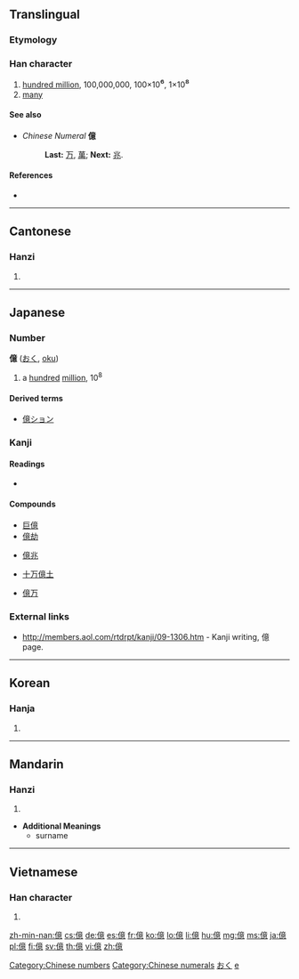 {{also|亿}}<!-- may be replaced by zh-forms -->
==Translingual==

===Etymology===
{{Han compound|人|意|c1=s|c2=p|ls=psc}}

===Han character===
{{Han char|rn=9|rad=人|as=13|sn=15|four=2023<sub>6</sub>|canj=人卜廿心 (OYTP)|ids=⿰[[亻]][[意]]}}

# [[hundred million]], 100,000,000, 100×10<big>⁶</big>, 1×10<big>⁸</big>
# [[many]]

====See also====
* ''Chinese Numeral'' '''億'''
*: '''Last:''' [[万]], [[萬]]; '''Next:''' [[兆]].

====References====
* {{Han ref|kx=0118.270|dkj=01178|dj=0252.010|hdz=10227.060|uh=5104|ud=20740|bh=BBF5|bd=48117}}

[[Category:Chinese numbers]]
[[Category:Chinese numerals]]

----

==Cantonese==

===Hanzi===
{{yue-hanzi|jyut=jik1|y=yik1|sim=亿}}

# {{defn|lang=yue|sort=人13}}

----

==Japanese==

===Number===
'''億''' ([[おく]], [[oku]])

# a [[hundred]] [[million]], 10<sup>8</sup>

====Derived terms====
* [[億ション]]

===Kanji===
{{ja-kanji|grade=4|rs=人13}}

====Readings====
* {{ja-readings|on=[[おく]] (''oku'')|nanori=[[お]] (''o''), [[かた]] (''kata'')}}

====Compounds====
{{top4}}
* [[巨億]]
* [[億劫]]
{{mid4}}
* [[億兆]]
{{mid4}}
* [[十万億土]]
{{mid4}}
* [[億万]]
{{bottom}}

===External links===
* [http://web.archive.org/web/20131101205635/http://members.aol.com/rtdrpt/kanji/09-1306.htm http://members.aol.com/rtdrpt/kanji/09-1306.htm] - Kanji writing, 億 page.

[[Category:1000 Japanese basic words|おく]]
[[Category:Japanese numbers| e]]

----

==Korean==

===Hanja===
{{ko-hanja|hangeul=억|rv=eok|mr=ŏk}}

# {{defn|lang=ko|sort=人13}}

----

==Mandarin==

===Hanzi===
{{cmn-hanzi|sim=亿|pin=[[yì]] ([[yi4]]), [[dàng]] ([[dang4]])|wg=i<sup>4</sup>, tang<sup>4</sup>}}

# {{defn|lang=cmn|sort=人13}}

* '''Additional Meanings'''
** surname

----

==Vietnamese==

===Han character===
{{vi-hantu|ức|rs=人13}}

# {{defn|lang=vi|sort=人13}}

[[zh-min-nan:億]]
[[cs:億]]
[[de:億]]
[[es:億]]
[[fr:億]]
[[ko:億]]
[[lo:億]]
[[li:億]]
[[hu:億]]
[[mg:億]]
[[ms:億]]
[[ja:億]]
[[pl:億]]
[[fi:億]]
[[sv:億]]
[[th:億]]
[[vi:億]]
[[zh:億]]